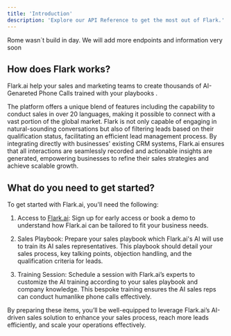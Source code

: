```yaml
---
title: 'Introduction'
description: 'Explore our API Reference to get the most out of Flark.'
---
```


<Note>
  Rome wasn´t build in day. We will add more endpoints and information very soon
</Note>

## How does Flark works?

Flark.ai help your sales and marketing teams to create thousands of AI-Genareted Phone Calls trained with your playbooks .

The platform offers a unique blend of features including the capability to conduct sales in over 20 languages, making it possible to connect with a vast portion of the global market. Flark is not only capable of engaging in natural-sounding conversations but also of filtering leads based on their qualification status, facilitating an efficient lead management process. By integrating directly with businesses' existing CRM systems, Flark.ai ensures that all interactions are seamlessly recorded and actionable insights are generated, empowering businesses to refine their sales strategies and achieve scalable growth.

## What do you need to get started?

To get started with Flark.ai, you'll need the following:


1. Access to [Flark.ai](https://flark.ai): Sign up for early access or book a demo to understand how Flark.ai can be tailored to fit your business needs.

2. Sales Playbook: Prepare your sales playbook which Flark.ai's AI will use to train its AI sales representatives. This playbook should detail your sales process, key talking points, objection handling, and the qualification criteria for leads.

3. Training Session: Schedule a session with Flark.ai’s experts to customize the AI training according to your sales playbook and company knowledge. This bespoke training ensures the AI sales reps can conduct humanlike phone calls effectively.

By preparing these items, you’ll be well-equipped to leverage Flark.ai’s AI-driven sales solution to enhance your sales process, reach more leads efficiently, and scale your operations effectively.

